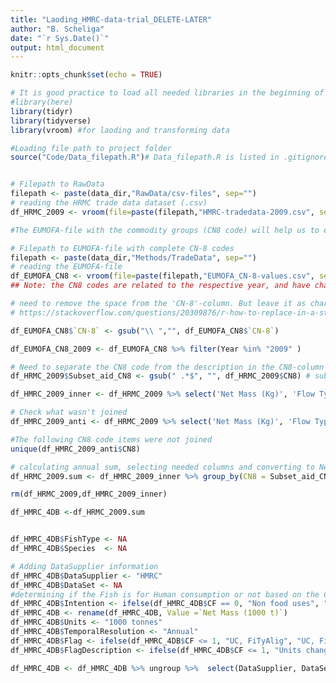 ```yaml
---
title: "Laoding_HMRC-data-trial_DELETE-LATER"
author: "B. Scheliga"
date: "`r Sys.Date()`"
output: html_document
---
```


```r
knitr::opts_chunk$set(echo = TRUE)
```


```r
# It is good practice to load all needed libraries in the beginning of the scripted
#library(here)
library(tidyr)
library(tidyverse)
library(vroom) #for laoding and transforming data

```

```r
#Loading file path to project folder
source("Code/Data_filepath.R")# Data_filepath.R is listed in .gitignore-file. So, you will need to create that file yourself and provide your respected filepath using "data_dir <- [enter your here]"



```

```r

# Filepath to RawData 
filepath <- paste(data_dir,"RawData/csv-files", sep="") 
# reading the HRMC trade data dataset (.csv)
df_HRMC_2009 <- vroom(file=paste(filepath,"HMRC-tradedata-2009.csv", sep="/"))

#The EUMOFA-file with the commodity groups (CN8 code) will help us to easily identify fish for in "Non-Food use" and "Human consumption" in the HMRC-Trade data dataset.

# Filepath to EUMOFA-file with complete CN-8 codes
filepath <- paste(data_dir,"Methods/TradeData", sep="")
# reading the EUMOFA-file
df_EUMOFA_CN8 <- vroom(file=paste(filepath,"EUMOFA_CN-8-values.csv", sep="/"))
## Note: the CN8 codes are related to the respective year, and have change over time.


```


```r

# need to remove the space from the 'CN-8'-column. But leave it as character, so we don't loose the "0" at the beginning of the CN8 code
# https://stackoverflow.com/questions/20309876/r-how-to-replace-in-a-string

df_EUMOFA_CN8$`CN-8` <- gsub("\\ ","", df_EUMOFA_CN8$`CN-8`)

df_EUMOFA_CN8_2009 <- df_EUMOFA_CN8 %>% filter(Year %in% "2009" )


```

```r

# Need to separate the CN8 code from the description in the CN8-column of the HMRC data
df_HRMC_2009$Subset_aid_CN8 <- gsub(" .*$", "", df_HRMC_2009$CN8) # subset string before white space

df_HMRC_2009_inner <- df_HRMC_2009 %>% select('Net Mass (Kg)', 'Flow Type', 'Year','Month', 'Subset_aid_CN8') %>%  inner_join(.,df_EUMOFA_CN8_2009, by = c('Subset_aid_CN8' = 'CN-8'))

# Check what wasn't joined
df_HMRC_2009_anti <- df_HRMC_2009 %>% select('Net Mass (Kg)', 'Flow Type', 'Year','Month', 'Subset_aid_CN8', 'CN8') %>%  anti_join(.,df_EUMOFA_CN8_2009, by = c('Subset_aid_CN8' = 'CN-8'))

#The following CN8 code items were not joined
unique(df_HMRC_2009_anti$CN8)
```

```r
# calculating annual sum, selecting needed columns and converting to Net Mass from kg to 1000 tonnes
df_HRMC_2009.sum <- df_HMRC_2009_inner %>% group_by(CN8 = Subset_aid_CN8,`Product name` =`CN-8 product name`, Year = Year.x, Commodity =`Flow Type`, CF) %>% summarise(`Net Mass (1000 t)`= sum(`Net Mass (Kg)`)/1000000,`Net Mass (kg)`= sum(`Net Mass (Kg)`))

rm(df_HRMC_2009,df_HMRC_2009_inner)

df_HMRC_4DB <-df_HRMC_2009.sum

```

```r

```

```r

df_HMRC_4DB$FishType <- NA
df_HMRC_4DB$Species  <- NA

```



```r

# Adding DataSupplier information
df_HMRC_4DB$DataSupplier <- "HMRC"
df_HMRC_4DB$DataSet <- NA
#determining if the Fish is for Human consumption or not based on the CF from the EUMOFA-file
df_HMRC_4DB$Intention <- ifelse(df_HMRC_4DB$CF == 0, "Non food uses", "Human consumption") 
df_HMRC_4DB <- rename(df_HMRC_4DB, Value =`Net Mass (1000 t)`)
df_HMRC_4DB$Units <- "1000 tonnes"
df_HMRC_4DB$TemporalResolution <- "Annual"
df_HMRC_4DB$Flag <- ifelse(df_HMRC_4DB$CF <= 1, "UC, FiTyAlig", "UC, FiTyAlig, ?????")
df_HMRC_4DB$FlagDescription <- ifelse(df_HMRC_4DB$CF <= 1, "Units changed, Fish type aligned ", "Units changed, Fish type aligned, weight values converted using ?????")


```


```r
df_HMRC_4DB <- df_HMRC_4DB %>% ungroup %>%  select(DataSupplier, DataSet, Commodity, Intention, FishType, Species, Value, Units, Year, TemporalResolution, Flag, FlagDescription)




```

